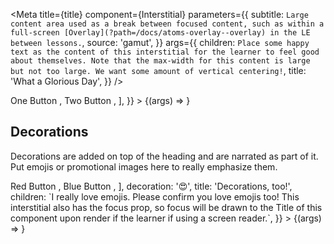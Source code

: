 
<Meta
  title={title}
  component={Interstitial}
  parameters={{
    subtitle: `
Large content area used as a break between focused content, such as within
a full-screen [Overlay](?path=/docs/atoms-overlay--overlay) in the LE between lessons.
`,
    source: 'gamut',
  }}
  args={{
    children: `Place some happy text as the content of this interstitial for the
        learner to feel good about themselves. Note that the max-width for this
        content is large but not too large. We want some amount of vertical
        centering!`,
    title: 'What a Glorious Day',
  }}
/>

<Canvas>
  <Story
    name="Interstitial"
    args={{
      buttons: [
        <ButtonDeprecated key="1" theme="brand-yellow">
          One Button
        </ButtonDeprecated>,
        <ButtonDeprecated key="2" theme="white" outline>
          Two Button
        </ButtonDeprecated>,
      ],
    }}
  >
    {(args) => <Interstitial {...args} />}
  </Story>
</Canvas>

<Props story="Interstitial" />

## Decorations

Decorations are added on top of the heading and are narrated as part of
it. Put emojis or promotional images here to really emphasize them.

<Canvas>
  <Story
    name="Decorated Interstitial"
    args={{
      focus: true,
      buttons: [
        <ButtonDeprecated key="1" theme="brand-red">
          Red Button
        </ButtonDeprecated>,
        <ButtonDeprecated key="2" theme="brand-blue">
          Blue Button
        </ButtonDeprecated>,
      ],
      decoration: '😍',
      title: 'Decorations, too!',
      children: `I really love emojis. Please confirm you love emojis too! This
        interstitial also has the focus prop, so focus will be drawn to the
        Title of this component upon render if the learner if using a screen
        reader.`,
    }}
  >
    {(args) => <Interstitial {...args} />}
  </Story>
</Canvas>
